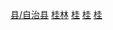 [[Category:桂林区县|县/自治县]]
[[Category:广西民族自治县|桂林]]
[[Category:中国苗族自治县|桂]]
[[Category:中国瑶族自治县|桂]]
[[Category:中国侗族自治县|桂]]
{{catmore|龙胜各族自治县|广西壮族自治区龙胜各族自治县}}